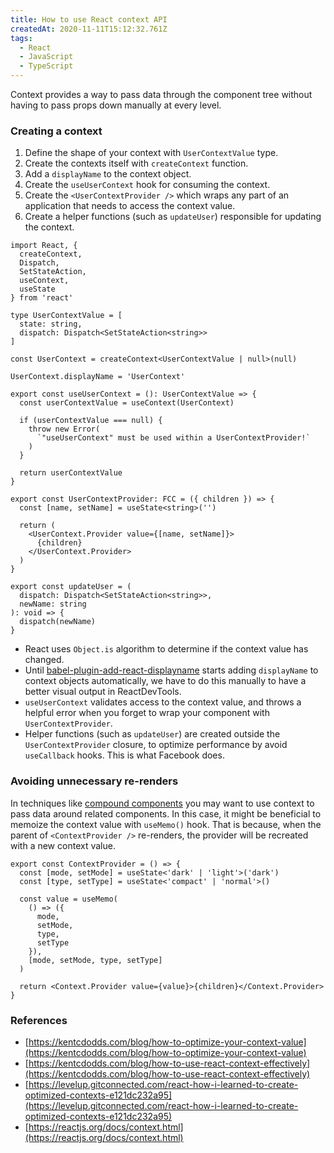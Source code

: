 ```yaml
---
title: How to use React context API
createdAt: 2020-11-11T15:12:32.761Z
tags:
  - React
  - JavaScript
  - TypeScript
---
```


<MDXIntro>
  Context provides a way to pass data through the component tree without having
  to pass props down manually at every level.
</MDXIntro>

### Creating a context

1. Define the shape of your context with `UserContextValue` type.
2. Create the contexts itself with `createContext` function.
3. Add a `displayName` to the context object.
4. Create the `useUserContext` hook for consuming the context.
5. Create the `<UserContextProvider />` which wraps any part of an application that needs to access the context value.
6. Create a helper functions (such as `updateUser`) responsible for updating the context.

```tsx
import React, {
  createContext,
  Dispatch,
  SetStateAction,
  useContext,
  useState
} from 'react'

type UserContextValue = [
  state: string,
  dispatch: Dispatch<SetStateAction<string>>
]

const UserContext = createContext<UserContextValue | null>(null)

UserContext.displayName = 'UserContext'

export const useUserContext = (): UserContextValue => {
  const userContextValue = useContext(UserContext)

  if (userContextValue === null) {
    throw new Error(
      `"useUserContext" must be used within a UserContextProvider!`
    )
  }

  return userContextValue
}

export const UserContextProvider: FCC = ({ children }) => {
  const [name, setName] = useState<string>('')

  return (
    <UserContext.Provider value={[name, setName]}>
      {children}
    </UserContext.Provider>
  )
}

export const updateUser = (
  dispatch: Dispatch<SetStateAction<string>>,
  newName: string
): void => {
  dispatch(newName)
}
```

- React uses `Object.is` algorithm to determine if the context value has changed.
- Until [babel-plugin-add-react-displayname](https://github.com/opbeat/babel-plugin-add-react-displayname) starts adding `displayName` to context objects automatically, we have to do this manually to have a better visual output in ReactDevTools.
- `useUserContext` validates access to the context value, and throws a helpful error when you forget to wrap your component with `UserContextProvider`.
- Helper functions (such as `updateUser`) are created outside the `UserContextProvider` closure, to optimize performance by avoid `useCallback` hooks. This is what Facebook does.

### Avoiding unnecessary re-renders

In techniques like [compound components](https://kentcdodds.com/blog/compound-components-with-react-hooks) you may want to use context to pass data around related components. In this case, it might be beneficial to memoize the context value with `useMemo()` hook. That is because, when the parent of `<ContextProvider />` re-renders, the provider will be recreated with a new context value.

```tsx
export const ContextProvider = () => {
  const [mode, setMode] = useState<'dark' | 'light'>('dark')
  const [type, setType] = useState<'compact' | 'normal'>()

  const value = useMemo(
    () => ({
      mode,
      setMode,
      type,
      setType
    }),
    [mode, setMode, type, setType]
  )

  return <Context.Provider value={value}>{children}</Context.Provider>
}
```

### References

- [https://kentcdodds.com/blog/how-to-optimize-your-context-value](https://kentcdodds.com/blog/how-to-optimize-your-context-value)
- [https://kentcdodds.com/blog/how-to-use-react-context-effectively](https://kentcdodds.com/blog/how-to-use-react-context-effectively)
- [https://levelup.gitconnected.com/react-how-i-learned-to-create-optimized-contexts-e121dc232a95](https://levelup.gitconnected.com/react-how-i-learned-to-create-optimized-contexts-e121dc232a95)
- [https://reactjs.org/docs/context.html](https://reactjs.org/docs/context.html)
